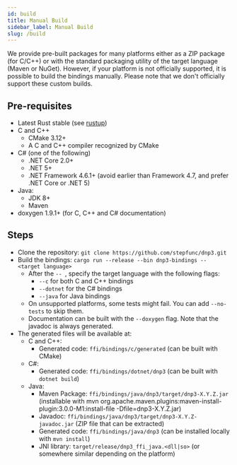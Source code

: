 ```yaml
---
id: build
title: Manual Build
sidebar_label: Manual Build
slug: /build
---
```



We provide pre-built packages for many platforms either as a ZIP package (for C/C++) or with the standard packaging utility of the target language
(Maven or NuGet). However, if your platform is not officially supported, it is possible to build the bindings manually. Please note that we don't
officially support these custom builds.

## Pre-requisites

- Latest Rust stable (see [rustup](https://rustup.rs/))
- C and C++
  - CMake 3.12+
  - A C and C++ compiler recognized by CMake
- C# (one of the following)
  - .NET Core 2.0+
  - .NET 5+
  - .NET Framework 4.6.1+ (avoid earlier than Framework 4.7, and prefer .NET Core or .NET 5)
- Java:
  - JDK 8+
  - Maven
- doxygen 1.9.1+ (for C, C++ and C# documentation)

## Steps

- Clone the repository: `git clone https://github.com/stepfunc/dnp3.git`
- Build the bindings: `cargo run --release --bin dnp3-bindings -- <target language>`
  - After the `-- `, specify the target language with the following flags:
    - `--c` for both C and C++ bindings
    - `--dotnet` for the C# bindings
    - `--java` for Java bindings
  - On unsupported platforms, some tests might fail. You can add `--no-tests` to skip them.
  - Documentation can be built with the `--doxygen` flag. Note that the javadoc is always generated.
- The generated files will be available at:
  - C and C++:
    - Generated code: `ffi/bindings/c/generated` (can be built with CMake)
  - C#:
    - Generated code: `ffi/bindings/dotnet/dnp3` (can be built with `dotnet build`)
  - Java:
    - Maven Package: `ffi/bindings/java/dnp3/target/dnp3-X.Y.Z.jar` (installable with mvn org.apache.maven.plugins:maven-install-plugin:3.0.0-M1:install-file -Dfile=dnp3-X.Y.Z.jar)
    - Javadoc: `ffi/bindings/java/dnp3/target/dnp3-X.Y.Z-javadoc.jar` (ZIP file that can be extracted)
    - Generated code: `ffi/bindings/java/dnp3` (can be installed locally with `mvn install`)
    - JNI library: `target/release/dnp3_ffi_java.<dll|so>` (or somewhere similar depending on the platform)
